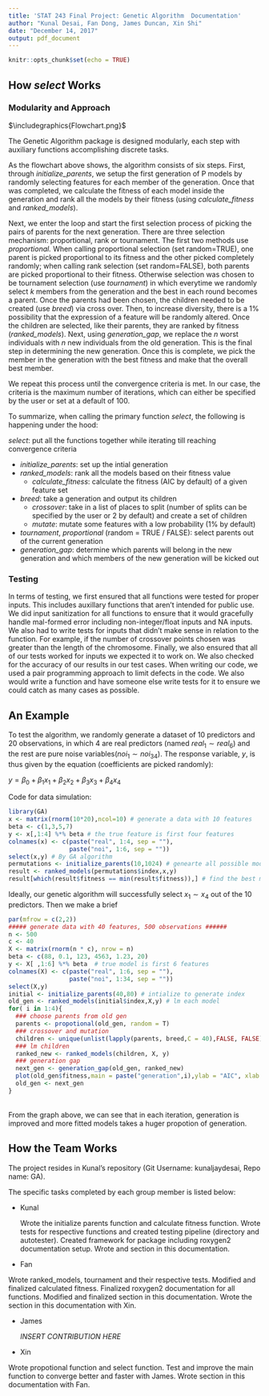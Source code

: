 ```yaml
---
title: 'STAT 243 Final Project: Genetic Algorithm  Documentation'
author: "Kunal Desai, Fan Dong, James Duncan, Xin Shi"
date: "December 14, 2017"
output: pdf_document
---
```


```r
knitr::opts_chunk$set(echo = TRUE)
```

## How $\textit{select}$ Works

### Modularity and Approach

$\includegraphics{Flowchart.png}$

The Genetic Algorithm package is designed modularly, each step with auxiliary functions accomplishing discrete tasks. 

As the flowchart above shows, the algorithm consists of six steps. First, through *initialize_parents*, we setup the first generation of P models by randomly selecting features for each member of the generation. Once that was completed, we calculate the fitness of each model inside the generation and rank all the models by their fitness (using *calculate_fitness* and *ranked_models*). 

Next, we enter the loop and start the first selection process of picking the pairs of parents for the next generation. There are three selection mechanism: proportional, rank or tournament. The first two methods use *proportional.* When calling proportional selection (set random=TRUE), one parent is picked proportional to its fitness and the other picked completely randomly; when calling rank selection (set random=FALSE), both parents are picked proportional to their fitness. Otherwise selection was chosen to be tournament selection (use *tournament*) in which everytime we randomly select $k$ members from the generation and the best in each round becomes a parent. Once the parents had been chosen, the children needed to be created (use *breed*) via cross over. Then, to increase diversity, there is a 1% possibility that the expression of a feature will be randomly altered. Once the children are selected, like their parents, they are ranked by fitness (*ranked_models*). Next, using *generation_gap*, we replace the $n$ worst individuals with $n$ new individuals from the old generation. This is the final step in determining the new generation. Once this is complete, we pick the member in the generation with the best fitness and make that the overall best member. 

We repeat this process until the convergence criteria is met. In our case, the criteria is the maximum number of iterations, which can either be specified by the user or set at a default of 100. 

To summarize, when calling the primary function *select*, the following is happening under the hood:

*select*: put all the functions together while iterating till reaching convergence criteria


* *initialize_parents*: set up the intial generation
* *ranked_models*: rank all the models based on their fitness value
    + *calculate_fitness*: calculate the fitness (AIC by default) of a given feature set
* *breed*: take a generation and output its children
    + *crossover*: take in a list of places to split (number of splits can be specified by the user or 2 by default) and create a set of children
    + *mutate*: mutate some features with a low probability (1% by default)
* *tournament*, *proportional* (random = TRUE / FALSE): select parents out of the current generation
* *generation_gap*: determine which parents will belong in the new generation and which members of the new generation will be kicked out


### Testing

In terms of testing, we first ensured that all functions were tested for proper inputs. This includes auxillary functions that aren't intended for public use. We did input sanitization for all functions to ensure that it would gracefully handle mal-formed error including non-integer/float inputs and NA inputs. We also had to write tests for inputs that didn't make sense in relation to the function. For example, if the number of crossover points chosen was greater than the length of the chromosome. Finally, we also ensured that all of our tests worked for inputs we expected it to work on. We also checked for the accuracy of our results in our test cases. When writing our code, we used a pair programming approach to limit defects in the code. We also would write a function and have someone else write tests for it to ensure we could catch as many cases as possible.   

## An Example

To test the algorithm, we randomly generate a dataset of 10 predictors and 20 observations, in which 4 are real predictors (named $real_{1} \sim real_{6}$) and the rest are pure noise variables($noi_{1} \sim noi_{34}$). The response variable, $y$, is thus given by the equation (coefficients are picked randomly): 

$y= \beta_{0}+ \beta_{1}x_{1} + \beta_{2}x_{2} + \beta_{3}x_{3} + \beta_{4}x_{4}$

Code for data simulation:

```r
library(GA)
x <- matrix(rnorm(10*20),ncol=10) # generate a data with 10 features
beta <- c(1,3,5,7) 
y <- x[,1:4] %*% beta # the true feature is first four features
colnames(x) <- c(paste("real", 1:4, sep = ""),
                 paste("noi", 1:6, sep = ""))
select(x,y) # By GA algorithm
permutations <- initialize_parents(10,1024) # genearte all possible models
result <- ranked_models(permutations$index,x,y)
result[which(result$fitness == min(result$fitness)),] # find the best model with highest fitness
```

Ideally, our genetic algorithm will successfully select $x_{1} \sim x_{4}$ out of the 10 predictors.
Then we make a brief
```r
par(mfrow = c(2,2))
##### generate data with 40 features, 500 observations ######
n <- 500
c <- 40
X <- matrix(rnorm(n * c), nrow = n)
beta <- c(88, 0.1, 123, 4563, 1.23, 20)
y <- X[ ,1:6] %*% beta  # true model is first 6 features
colnames(X) <- c(paste("real", 1:6, sep = ""),
                 paste("noi", 1:34, sep = ""))
select(X,y)
initial <- initialize_parents(40,80) # intialize to generate index
old_gen <- ranked_models(initial$index,X,y) # lm each model
for( i in 1:4){ 
  ### choose parents from old gen
  parents <- propotional(old_gen, random = T)
  ### crossover and mutation
  children <- unique(unlist(lapply(parents, breed,C = 40),FALSE, FALSE))
  ### lm children
  ranked_new <- ranked_models(children, X, y)
  ### generation gap
  next_gen <- generation_gap(old_gen, ranked_new)
  plot(old_gen$fitness,main = paste("generation",i),ylab = "AIC", xlab =paste("generation",i))
  old_gen <- next_gen
}
```
\
From the graph above, we can see that in each iteration, generation is improved and more fitted models takes a huger propotion of generation.


\newpage
## How the Team Works

The project resides in Kunal's repository (Git Username: kunaljaydesai, Repo name: GA).

The specific tasks completed by each group member is listed below:


* Kunal 

  Wrote the initialize parents function and calculate fitness function. Wrote tests for respective functions and created testing pipeline (directory and autotester). Created framework for package including roxygen2 documentation setup. Wrote \textit{Modularity and Approach} and \textit{Testing} section in this documentation.

* Fan

 Wrote ranked_models, tournament and their respective tests. Modified and finalized calculated fitness. Finalized roxygen2 documentation for all functions. Modified and finalized \textit{Modularity and Approach} section in this documentation. Wrote the \textit{An Example} section in this documentation with Xin.

* James

  *INSERT CONTRIBUTION HERE*

* Xin 

 Wrote propotional function and select function. Test and improve the main function to converge better and faster with James. Wrote \textit{Example} section in this documentation with Fan.

